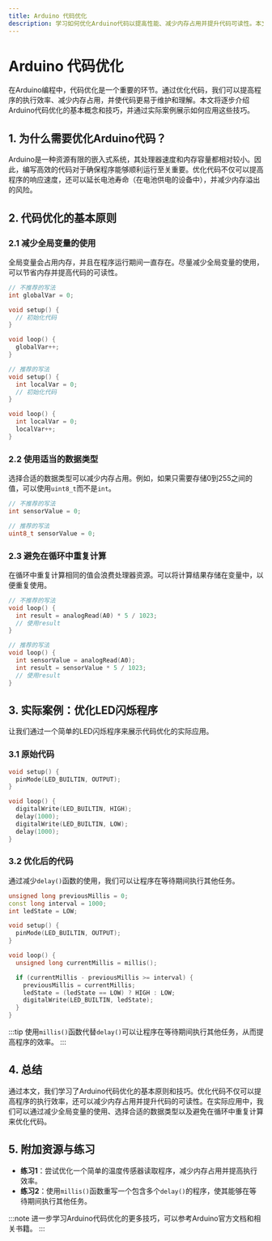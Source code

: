 ```yaml
---
title: Arduino 代码优化
description: 学习如何优化Arduino代码以提高性能、减少内存占用并提升代码可读性。本文适合初学者，包含实际案例和代码示例。
---
```


# Arduino 代码优化

在Arduino编程中，代码优化是一个重要的环节。通过优化代码，我们可以提高程序的执行效率、减少内存占用，并使代码更易于维护和理解。本文将逐步介绍Arduino代码优化的基本概念和技巧，并通过实际案例展示如何应用这些技巧。

## 1. 为什么需要优化Arduino代码？

Arduino是一种资源有限的嵌入式系统，其处理器速度和内存容量都相对较小。因此，编写高效的代码对于确保程序能够顺利运行至关重要。优化代码不仅可以提高程序的响应速度，还可以延长电池寿命（在电池供电的设备中），并减少内存溢出的风险。

## 2. 代码优化的基本原则

### 2.1 减少全局变量的使用

全局变量会占用内存，并且在程序运行期间一直存在。尽量减少全局变量的使用，可以节省内存并提高代码的可读性。

```cpp
// 不推荐的写法
int globalVar = 0;

void setup() {
  // 初始化代码
}

void loop() {
  globalVar++;
}
```

```cpp
// 推荐的写法
void setup() {
  int localVar = 0;
  // 初始化代码
}

void loop() {
  int localVar = 0;
  localVar++;
}
```

### 2.2 使用适当的数据类型

选择合适的数据类型可以减少内存占用。例如，如果只需要存储0到255之间的值，可以使用`uint8_t`而不是`int`。

```cpp
// 不推荐的写法
int sensorValue = 0;

// 推荐的写法
uint8_t sensorValue = 0;
```

### 2.3 避免在循环中重复计算

在循环中重复计算相同的值会浪费处理器资源。可以将计算结果存储在变量中，以便重复使用。

```cpp
// 不推荐的写法
void loop() {
  int result = analogRead(A0) * 5 / 1023;
  // 使用result
}

// 推荐的写法
void loop() {
  int sensorValue = analogRead(A0);
  int result = sensorValue * 5 / 1023;
  // 使用result
}
```

## 3. 实际案例：优化LED闪烁程序

让我们通过一个简单的LED闪烁程序来展示代码优化的实际应用。

### 3.1 原始代码

```cpp
void setup() {
  pinMode(LED_BUILTIN, OUTPUT);
}

void loop() {
  digitalWrite(LED_BUILTIN, HIGH);
  delay(1000);
  digitalWrite(LED_BUILTIN, LOW);
  delay(1000);
}
```

### 3.2 优化后的代码

通过减少`delay()`函数的使用，我们可以让程序在等待期间执行其他任务。

```cpp
unsigned long previousMillis = 0;
const long interval = 1000;
int ledState = LOW;

void setup() {
  pinMode(LED_BUILTIN, OUTPUT);
}

void loop() {
  unsigned long currentMillis = millis();

  if (currentMillis - previousMillis >= interval) {
    previousMillis = currentMillis;
    ledState = (ledState == LOW) ? HIGH : LOW;
    digitalWrite(LED_BUILTIN, ledState);
  }
}
```

:::tip
使用`millis()`函数代替`delay()`可以让程序在等待期间执行其他任务，从而提高程序的效率。
:::

## 4. 总结

通过本文，我们学习了Arduino代码优化的基本原则和技巧。优化代码不仅可以提高程序的执行效率，还可以减少内存占用并提升代码的可读性。在实际应用中，我们可以通过减少全局变量的使用、选择合适的数据类型以及避免在循环中重复计算来优化代码。

## 5. 附加资源与练习

- **练习1**：尝试优化一个简单的温度传感器读取程序，减少内存占用并提高执行效率。
- **练习2**：使用`millis()`函数重写一个包含多个`delay()`的程序，使其能够在等待期间执行其他任务。

:::note
进一步学习Arduino代码优化的更多技巧，可以参考Arduino官方文档和相关书籍。
:::